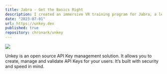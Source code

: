 ```yaml
---
title: Jabra - Get the Basics Right
description: I created an immersive VR training program for Jabra, a leading provider of audio products. The program helps new Jabra employees learn how to install and use their products in a fast and effective way. 
date: "2023-07-01"
url: https://unkey.dev
published: true
repository: chronark/unkey
---
```



![](public\Jabra_cover.jpg)

Unkey is an open source API Key management solution. It allows you to create, manage and validate API Keys for your users. It’s built with security and speed in mind.

